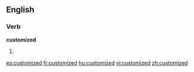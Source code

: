==English==

===Verb===
'''customized'''

# {{past of|[[customize]]}}

[[es:customized]]
[[fr:customized]]
[[hu:customized]]
[[vi:customized]]
[[zh:customized]]